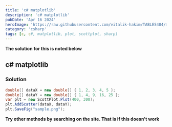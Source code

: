 ```yaml
---
title: 'c# matplotlib'
description: 'c# matplotlib'
pubDate: 'Apr 16 2024'
heroImage: 'https://raw.githubusercontent.com/vitalik-hakim/TABLES404/main/error_b/c%23.png'
category: 'csharp'
tags: [c, c#, matplotlib, plot, scottplot, sharp]
---
```


**The solution for this is noted below**

## c# matplotlib

### Solution

```csharp
double[] dataX = new double[] { 1, 2, 3, 4, 5 };
double[] dataY = new double[] { 1, 4, 9, 16, 25 };
var plt = new ScottPlot.Plot(400, 300);
plt.AddScatter(dataX, dataY);
plt.SaveFig("sample.png");
```

**Try other methods by searching on the site. That is if this doesn't work**
